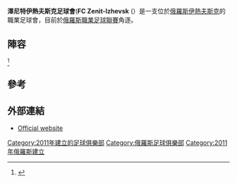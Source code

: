 {{Infobox football club
| clubname   = 澤尼特伊熱夫斯克足球會
| image      =
| fullname   = Football Club Zenit-Izhevsk
| nickname   =
| founded    = {{Start date and age|2011}}
| dissolved  =
| ground     = [[Central_Republican_Stadium_(Izhevsk)|Central Republican Stadium (Izhevsk)]]
| capacity   = 16,000
| chairman   = Sergei Testoyedov
| manager    = [[Igor_Menshchikov|Igor Menshchikov]]
| league     = [[俄羅斯職業足球聯賽|俄羅斯職業足球聯賽]]
| season     = 2021–22
| position   = 俄乙4組，第 14 位
| website    = http://www.fczi.ru/ |
| pattern_la1=_whiteshoulders|pattern_b1=|pattern_ra1=_whiteshoulders
| leftarm1=0000FF|body1=0000FF|rightarm1=0000FF|shorts1=0000FF|socks1=0000FF
| pattern_la2=_blackshoulders|pattern_b2=|pattern_ra2=_blackshoulders
| leftarm2=FFFFFF|body2=FFFFFF|rightarm2=FFFFFF|shorts2=FFFFFF|socks2=FFFFFF|
}}

'''澤尼特伊熱夫斯克足球會'''('''FC Zenit-Izhevsk''' ({{lang-ru|ФК «Зенит-Ижевск» Ижевск}}）是一支位於[[俄羅斯|俄羅斯]][[伊熱夫斯克|伊熱夫斯克]]的職業足球會，目前於[[俄羅斯職業足球聯賽|俄羅斯職業足球聯賽]]角逐。

==陣容==
{{updated|2016年7月21日}}<REF>
{{Cite web |url=http://www.pfl-russia.com/competitions/season-2016-2017/ural-povolzhe/?SECTION_ID=60&ELEMENT_ID=292 |title=official PFL website |access-date=2016-08-01 |archive-date=2017-10-15 |archive-url=https://web.archive.org/web/20171015150612/https://www.pfl-russia.com/competitions/season-2016-2017/ural-povolzhe/?SECTION_ID=60&ELEMENT_ID=292 |dead-url=no }}
</REF>

{{Fs start}}
{{Fs player|no=|pos=GK|nat=RUS|name=[[Stanislav_Antipin|Stanislav Antipin]]}}
{{fs player|no=|pos=GK|nat=RUS|name=[[Andrei_Golubev_(footballer)|Andrei Golubev]]}}
{{fs player|no=|pos=DF|nat=RUS|name=[[Igor_Gubanov|Igor Gubanov]]}}
{{fs player|no=|pos=DF|nat=RUS|name=[[Denis_Kibardin|Denis Kibardin]]}}
{{Fs player|no=|pos=DF|nat=RUS|name=[[Maksim_Meshcheryakov|Maksim Meshcheryakov]]}}
{{fs player|no=|pos=DF|nat=RUS|name=[[Igor_Murashov|Igor Murashov]]}}
{{fs player|no=|pos=DF|nat=RUS|name=Mikhail Petrov}}
{{Fs player|no=|pos=DF|nat=RUS|name=[[Roman_Semyakin|Roman Semyakin]]}}
{{Fs player|no=|pos=DF|nat=RUS|name=[[Vladimir_Yatsuk|Vladimir Yatsuk]]}}
{{fs player|no=|pos=MF|nat=RUS|name=[[Denis_Chushyalov|Denis Chushyalov]]}}
{{fs player|no=|pos=MF|nat=RUS|name=[[Sergei_Danilov|Sergei Danilov]]}}
{{fs mid}}
{{fs player|no=|pos=MF|nat=RUS|name=[[Yegor_Kozyrev|Yegor Kozyrev]]}}
{{fs player|no=|pos=MF|nat=RUS|name=Makar Kabakov}}
{{fs player|no=|pos=MF|nat=RUS|name=Yakov Kulyabin}}
{{fs player|no=|pos=MF|nat=RUS|name=[[Maksim_Malakhovskiy|Maksim Malakhovskiy]]}}
{{fs player|no=|pos=MF|nat=RUS|name=[[Pavel_Shadrin|Pavel Shadrin]]}}
{{fs player|no=|pos=MF|nat=RUS|name=[[Arkady_Simanov|Arkady Simanov]]}}
{{Fs player|no=|pos=MF|nat=RUS|name=[[Yevgeni_Ushakov|Yevgeni Ushakov]]}}
{{fs player|no=|pos=FW|nat=RUS|name=Daniil Aleksandrov}}
{{fs player|no=|pos=FW|nat=RUS|name=[[Igor_Lavrentyev|Igor Lavrentyev]]}}
{{fs player|no=|pos=FW|nat=RUS|name=[[Aleksandr_Russkikh_(footballer,_born_1996)|Aleksandr Russkikh]]}}
{{fs player|no=|pos=FW|nat=RUS|name=[[Nikolay_Vdovichenko|Nikolay Vdovichenko]]}}
<!--
-->
{{Fs end}}


==參考==
{{Reflist}}

==外部連結==
*[http://www.fczi.ru/ Official website] {{Wayback|url=http://www.fczi.ru/ |date=20150801145029 }}

[[Category:2011年建立的足球俱樂部|Category:2011年建立的足球俱樂部]]
[[Category:俄羅斯足球俱樂部|Category:俄羅斯足球俱樂部]]
[[Category:2011年俄羅斯建立|Category:2011年俄羅斯建立]]